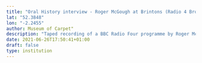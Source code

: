 ```yaml
---
title: "Oral History interview - Roger McGough at Brintons (Radio 4 Broadcast)"
lat: "52.3848"
lon: "-2.2455"
author: Museum of Carpet"
description: "Taped recording of a BBC Radio Four programme by Roger McGough, including interviews with Topham Brinton and workers"
date: 2021-06-26T17:50:41+01:00
draft: false
type: institution
---
```

